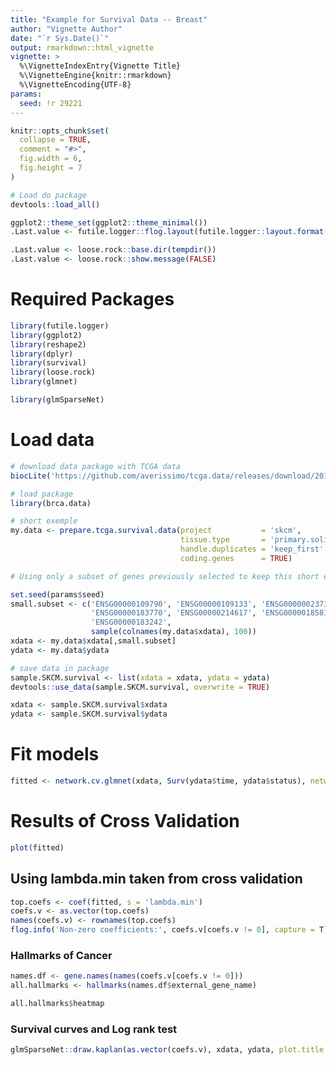 ```yaml
---
title: "Example for Survival Data -- Breast"
author: "Vignette Author"
date: "`r Sys.Date()`"
output: rmarkdown::html_vignette
vignette: >
  %\VignetteIndexEntry{Vignette Title}
  %\VignetteEngine{knitr::rmarkdown}
  %\VignetteEncoding{UTF-8}
params:
  seed: !r 29221
--- 
```


```r
knitr::opts_chunk$set(
  collapse = TRUE,
  comment = "#>",
  fig.width = 6,
  fig.height = 7
)

# Load do package
devtools::load_all()

ggplot2::theme_set(ggplot2::theme_minimal())
.Last.value <- futile.logger::flog.layout(futile.logger::layout.format('[~l] ~m'))

.Last.value <- loose.rock::base.dir(tempdir())
.Last.value <- loose.rock::show.message(FALSE)
```

# Required Packages

```r
library(futile.logger)
library(ggplot2)
library(reshape2)
library(dplyr)
library(survival)
library(loose.rock)
library(glmnet)
```

```r
library(glmSparseNet)
```


# Load data

```r
# download data package with TCGA data
biocLite('https://github.com/averissimo/tcga.data/releases/download/2018.06.20-skcm/skcm.data_2018.06.20.tar.gz')

# load package
library(brca.data)

# short exemple
my.data <- prepare.tcga.survival.data(project           = 'skcm', 
                                      tissue.type       = 'primary.solid.tumor', 
                                      handle.duplicates = 'keep_first', 
                                      coding.genes      = TRUE)

# Using only a subset of genes previously selected to keep this short example.

set.seed(params$seed)
small.subset <- c('ENSG00000109790', 'ENSG00000109133', 'ENSG00000023734', 
                  'ENSG00000183770', 'ENSG00000214617', 'ENSG00000185813', 
                  'ENSG00000183242',
                  sample(colnames(my.data$xdata), 100))
xdata <- my.data$xdata[,small.subset]
ydata <- my.data$ydata
```

```r
# save data in package
sample.SKCM.survival <- list(xdata = xdata, ydata = ydata)
devtools::use_data(sample.SKCM.survival, overwrite = TRUE)
```

```r
xdata <- sample.SKCM.survival$xdata
ydata <- sample.SKCM.survival$ydata
```

# Fit models

```r
fitted <- network.cv.glmnet(xdata, Surv(ydata$time, ydata$status), network = 'correlation', family = 'cox')
```

# Results of Cross Validation

```r
plot(fitted)
```

## Using lambda.min taken from cross validation

```r
top.coefs <- coef(fitted, s = 'lambda.min')
coefs.v <- as.vector(top.coefs)
names(coefs.v) <- rownames(top.coefs)
flog.info('Non-zero coefficients:', coefs.v[coefs.v != 0], capture = T)
```

### Hallmarks of Cancer

```r
names.df <- gene.names(names(coefs.v[coefs.v != 0]))
all.hallmarks <- hallmarks(names.df$external_gene_name)

all.hallmarks$heatmap
```

### Survival curves and Log rank test

```r
glmSparseNet::draw.kaplan(as.vector(coefs.v), xdata, ydata, plot.title = 'Full dataset', legend.outside = F)
```


